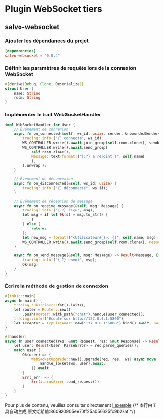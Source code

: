 # Plugin WebSocket tiers

## salvo-websocket

### Ajouter les dépendances du projet

```toml
[dependencies]
salvo-websocket = "0.0.4"
```

### Définir les paramètres de requête lors de la connexion WebSocket

```rust
#[derive(Debug, Clone, Deserialize)]
struct User {
    name: String,
    room: String,
}
```

### Implémenter le trait WebSocketHandler

```rust
impl WebSocketHandler for User {
    // Événement de connexion
    async fn on_connected(&self, ws_id: usize, sender: UnboundedSender<Result<Message, Error>>) {
        tracing::info!("{} connecté", ws_id);
        WS_CONTROLLER.write().await.join_group(self.room.clone(), sender).unwrap();
        WS_CONTROLLER.write().await.send_group(
            self.room.clone(),
            Message::text(format!("{:?} a rejoint !", self.name)
            ),
        ).unwrap();
    }

    // Événement de déconnexion
    async fn on_disconnected(&self, ws_id: usize) {
        tracing::info!("{} déconnecté", ws_id);
    }

    // Événement de réception de message
    async fn on_receive_message(&self, msg: Message) {
        tracing::info!("{:?} reçu", msg);
        let msg = if let Ok(s) = msg.to_str() {
            s
        } else {
            return;
        };
        let new_msg = format!("<Utilisateur#{}>: {}", self.name, msg);
        WS_CONTROLLER.write().await.send_group(self.room.clone(), Message::text(new_msg.clone())).unwrap();
    }

    async fn on_send_message(&self, msg: Message) -> Result<Message, Error> {
        tracing::info!("{:?} envoi", msg);
        Ok(msg)
    }
}
```

### Écrire la méthode de gestion de connexion

```rust
#[tokio::main]
async fn main() {
    tracing_subscriber::fmt().init();
    let router = Router::new()
        .push(Router::with_path("chat").handle(user_connected));
    tracing::info!("Écoute sur http://127.0.0.1:5800");
    let acceptor = TcpListener::new("127.0.0.1:5800").bind().await; Server::new(acceptor).serve(router).await;
}

#[handler]
async fn user_connected(req: &mut Request, res: &mut Response) -> Result<(), StatusError> {
    let user: Result<User, ParseError> = req.parse_queries();
    match user {
        Ok(user) => {
            WebSocketUpgrade::new().upgrade(req, res, |ws| async move {
                handle_socket(ws, user).await;
            }).await
        }
        Err(_err) => {
            Err(StatusError::bad_request())
        }
    }
}
```

Pour plus de contenu, veuillez consulter directement [l'exemple](https://github.com/salvo-rs/salvo/tree/main/examples/ws-chat-with-salvo-websocket)
{/* 本行由工具自动生成,原文哈希值:860920905ee70ff25a056625fc9b22af */}